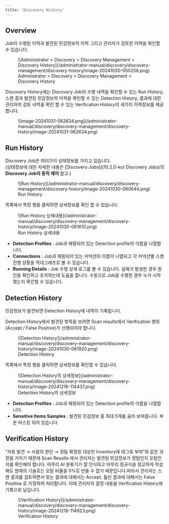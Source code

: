 ```yaml
---
title: 'Discovery History'
---
```



## Overview

Job이 수행된 이력과 발견된 민감정보의 이력 그리고 관리자가 검토한 이력을 확인할 수 있습니다.

<figure data-layout="center" data-align="center">
![Administrator &gt; Discovery &gt; Discovery Management &gt; Discovery History](/administrator-manual/discovery/discovery-management/discovery-history/image-20241030-050256.png)
<figcaption>
Administrator &gt; Discovery &gt; Discovery Management &gt; Discovery History
</figcaption>
</figure>

Discovery History에는 Discovery Job의 수행 내역을 확인할 수 있는 Run History, 스캔 결과 발견된 민감정보의 이력을 확인할 수 있는 Detection History, 결과에 대한 관리자의 검토 내역을 확인 할 수 있는 Verification History의 세가지 이력정보를 제공합니다.

<figure data-layout="center" data-align="center">
![image-20241031-062634.png](/administrator-manual/discovery/discovery-management/discovery-history/image-20241031-062634.png)
</figure>


## Run History

Discovery Job은 여러가지 상태정보를 가지고 있습니다. <br/>(상태정보에 대한 자세한 내용은 [Discovery Jobs]((10.2.0-ko) Discovery Jobs)의  **Discovery Job의 동작 제어**  참고.)

<figure data-layout="center" data-align="center">
![Run History](/administrator-manual/discovery/discovery-management/discovery-history/image-20241030-060644.png)
<figcaption>
Run History
</figcaption>
</figure>

목록에서 특정 행을 클릭하면 상세정보를 확인 할 수 있습니다.

<figure data-layout="center" data-align="center">
![Run History 상세내용](/administrator-manual/discovery/discovery-management/discovery-history/image-20241030-061610.png)
<figcaption>
Run History 상세내용
</figcaption>
</figure>

*  **Detection Profiles** : Job과 매핑되어 있는 Detection profile의 이름을 나열합니다.
*  **Connections**  : Job과 매핑되어 있는 커넥션의 이름이 나열되고 각 커넥션별 스캔 진행 상황을 막대그래프로 볼 수 있습니다.
*  **Running Details**  : Job 수행 상세 로그를 볼 수 있습니다. 실패가 발생한 경우 원인을 확인하고 조치하는데 도움을 줍니다. 수동으로 Job을 수행한 경우 누가 시작했는지 확인할 수 있습니다. 


## Detection History

민감정보가 발견되면 Detection History에 내역이 기록됩니다.

<Callout type="info">
Detection History에서 발견된 항목을 보려면 Scan results에서 Verification 행위 (Accept / False Positive)가 선행되어야 합니다.
</Callout>

<figure data-layout="center" data-align="center">
![Detection History](/administrator-manual/discovery/discovery-management/discovery-history/image-20241030-061920.png)
<figcaption>
Detection History
</figcaption>
</figure>


목록에서 특정 행을 클릭하면 상세정보를 확인할 수 있습니다.


<figure data-layout="center" data-align="center">
![Detection History의 상세정보](/administrator-manual/discovery/discovery-management/discovery-history/image-20241218-114437.png)
<figcaption>
Detection History의 상세정보
</figcaption>
</figure>



*  **Detection Profiles**  : Job과 매핑되어 있는 Detection profile의 이름을 나열합니다.
*  **Sensitive Items Samples**  : 발견된 민감정보 중 최대 5개를 골라 보여줍니다. 부분 마스킹 되어 있습니다.

## Verification History

“자동 발견 → 사람의 판단 → 정탐 확정된 대상만 Inventory에 태그로 부여”와 같은 과정을 거치기 때문에 Scan Results 에서 관리자는 발견된 민감정보가 정탐인지 오탐인지를 확인해야 합니다. 아무리 AI 분류기가 잘 인식하고 아무리 정규식을 정교하게 작성해도 현재의 기술로는 오탐 비율을 0%로 만들 수 없기 때문입니다.따라서 관리자는 스캔 결과를 검토하면서 맞는 결과에 대해서는 Accept, 틀린 결과에 대해서는 False Positive 로 지정하여 처리합니다. 이때 관리자의 결정 내용을 Verification History에 기록으로 남깁니다.


<figure data-layout="center" data-align="center">
![Verification History](/administrator-manual/discovery/discovery-management/discovery-history/image-20241218-114923.png)
<figcaption>
Verification History
</figcaption>
</figure>



